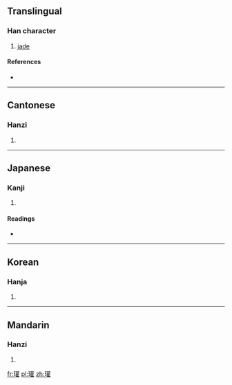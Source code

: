 ==Translingual==

===Han character===
{{Han char|rn=96|rad=玉|as=18|sn=22|four=1411<sub>4</sub>|canj=一土廿口土 (MGTRG)}}

# [[jade]]

====References====
* {{Han ref|kx=0745.260|dkj=21357|dj=1154.040|hdz=21145.260|uh=74D8|ud=29912|bh=F6F0|bd=63216}}

----

==Cantonese==

===Hanzi===
{{yue-hanzi|jyut=|y=gun3}}

# {{defn|lang=yue|sort=玉18}}

----

==Japanese==

===Kanji===
{{ja-kanji|grade=|rs=玉18}}

# {{defn|lang=ja|sort=玉18}}

====Readings====
* {{ja-readings|on=[[かん]] (kan)|kun=[[たま]] (tama)|nanori=}}

----

==Korean==

===Hanja===
{{ko-hanja|hangeul=관|eumhun=|rv=gwan|mr=kwan|y=kwan}}

# {{defn|lang=ko|sort=玉18}}

----

==Mandarin==

===Hanzi===
{{cmn-hanzi|pin=[[guàn]] ([[guan4]])|wg=kuan<sup>4</sup>}}

# {{defn|lang=cmn|sort=玉18}}

[[fr:瓘]]
[[pl:瓘]]
[[zh:瓘]]